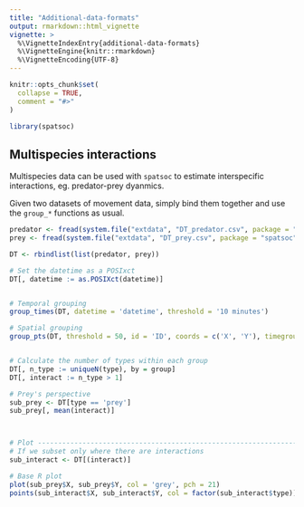 ```yaml
---
title: "Additional-data-formats"
output: rmarkdown::html_vignette
vignette: >
  %\VignetteIndexEntry{additional-data-formats}
  %\VignetteEngine{knitr::rmarkdown}
  %\VignetteEncoding{UTF-8}
---
```


```r
knitr::opts_chunk$set(
  collapse = TRUE,
  comment = "#>"
)
```

```r
library(spatsoc)
```

## Multispecies interactions

Multispecies data can be used with `spatsoc` to estimate 
interspecific interactions, eg. predator-prey dyanmics. 

Given two datasets of movement data, simply bind them together and use 
the `group_*` functions as usual. 


```r
predator <- fread(system.file("extdata", "DT_predator.csv", package = "spatsoc"))
prey <- fread(system.file("extdata", "DT_prey.csv", package = "spatsoc"))

DT <- rbindlist(list(predator, prey))

# Set the datetime as a POSIxct
DT[, datetime := as.POSIXct(datetime)]


# Temporal grouping
group_times(DT, datetime = 'datetime', threshold = '10 minutes')

# Spatial grouping
group_pts(DT, threshold = 50, id = 'ID', coords = c('X', 'Y'), timegroup = 'timegroup')


# Calculate the number of types within each group
DT[, n_type := uniqueN(type), by = group]
DT[, interact := n_type > 1]

# Prey's perspective
sub_prey <- DT[type == 'prey']
sub_prey[, mean(interact)]



# Plot --------------------------------------------------------------------
# If we subset only where there are interactions
sub_interact <- DT[(interact)]

# Base R plot
plot(sub_prey$X, sub_prey$Y, col = 'grey', pch = 21)
points(sub_interact$X, sub_interact$Y, col = factor(sub_interact$type))
```
